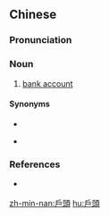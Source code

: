 {{also|户头}}
==Chinese==
{{zh-forms|s=户头}}

===Pronunciation===
{{zh-pron
|m=hùtóu
|c=wu6 tau4
|mn=hō͘-thâu
|cat=n
}}

===Noun===
{{zh-noun}}

# [[bank account]]

====Synonyms====
* {{zh-l|銀行賬戶}}
* {{qualifier|Min Nan}} {{zh-l|口座|kháu-chō}}

===References===
*{{qualifier|Min Nan}} {{thcwd|1176}}
[[zh-min-nan:戶頭]]
[[hu:戶頭]]